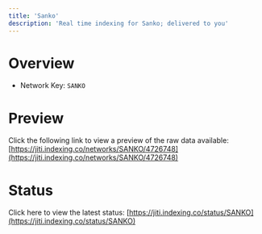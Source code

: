 ```yaml
---
title: 'Sanko'
description: 'Real time indexing for Sanko; delivered to you'
---
```


# Overview
- Network Key: `SANKO`

# Preview
Click the following link to view a preview of the raw data available: [https://jiti.indexing.co/networks/SANKO/4726748](https://jiti.indexing.co/networks/SANKO/4726748)

# Status
Click here to view the latest status: [https://jiti.indexing.co/status/SANKO](https://jiti.indexing.co/status/SANKO)
